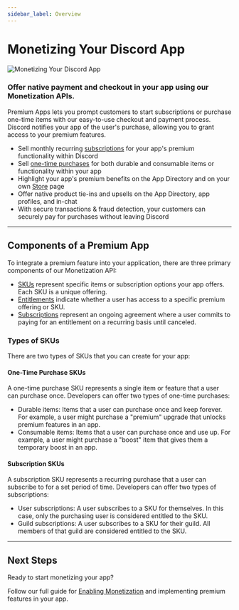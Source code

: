 ```yaml
---
sidebar_label: Overview
---
```


# Monetizing Your Discord App

![Monetizing Your Discord App](images/monetization-overview.webp)

### Offer native payment and checkout in your app using our Monetization APIs.

Premium Apps lets you prompt customers to start subscriptions or purchase one-time items with our easy-to-use checkout and payment process. Discord notifies your app of the user's purchase, allowing you to grant access to your premium features.

- Sell monthly recurring [subscriptions](/docs/monetization/implementing-app-subscriptions) for your app's premium functionality within Discord
- Sell [one-time purchases](/docs/monetization/implementing-one-time-purchases) for both durable and consumable items or functionality within your app
- Highlight your app's premium benefits on the App Directory and on your own [Store](/docs/monetization/managing-skus#viewing-your-store-page) page
- Offer native product tie-ins and upsells on the App Directory, app profiles, and in-chat
- With secure transactions & fraud detection, your customers can securely pay for purchases without leaving Discord

---

## Components of a Premium App

To integrate a premium feature into your application, there are three primary components of our Monetization API:

- [SKUs](/docs/resources/sku) represent specific items or subscription options your app offers. Each SKU is a unique offering.
- [Entitlements](/docs/resources/entitlement) indicate whether a user has access to a specific premium offering or SKU.
- [Subscriptions](/docs/resources/subscription) represent an ongoing agreement where a user commits to paying for an entitlement on a recurring basis until canceled.

### Types of SKUs

There are two types of SKUs that you can create for your app:

#### One-Time Purchase SKUs

A one-time purchase SKU represents a single item or feature that a user can purchase once. Developers can offer two types of one-time purchases:
- Durable items: Items that a user can purchase once and keep forever. For example, a user might purchase a "premium" upgrade that unlocks premium features in an app.
- Consumable items: Items that a user can purchase once and use up. For example, a user might purchase a "boost" item that gives them a temporary boost in an app.

#### Subscription SKUs

A subscription SKU represents a recurring purchase that a user can subscribe to for a set period of time. Developers can offer two types of subscriptions:

- User subscriptions: A user subscribes to a SKU for themselves. In this case, only the purchasing user is considered entitled to the SKU.
- Guild subscriptions: A user subscribes to a SKU for their guild. All members of that guild are considered entitled to the SKU.

---

## Next Steps

Ready to start monetizing your app?

Follow our full guide for [Enabling Monetization](/docs/monetization/enabling-monetization) and implementing premium features in your app.